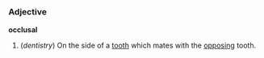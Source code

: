 =={{en}}==
===Adjective===
'''occlusal'''
#(''dentistry'') On the side of a [[tooth]] which mates with the [[opposing]] tooth.